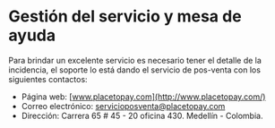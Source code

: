 # Gestión del servicio y mesa de ayuda

Para brindar un excelente servicio es necesario tener el detalle de la incidencia, el soporte lo está dando el servicio de pos-venta con los siguientes contactos:

* Página web: [www.placetopay.com](http://www.placetopay.com/)
* Correo electrónico: [servicioposventa@placetopay.com](mailto:servicioposventa@placetopay.com)
* Dirección: Carrera 65 # 45 - 20 oficina 430. Medellín - Colombia.

